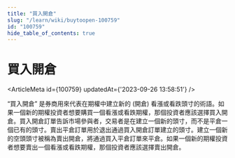 ```yaml
---
title: "買入開倉"
slug: "/learn/wiki/buytoopen-100759"
id: "100759"
hide_table_of_contents: true
---
```



# 買入開倉

<ArticleMeta id={100759} updatedAt={'2023-09-26 13:58:51'} />
<div className='border-solid border-b border-t-0 my-4 border-[var(--ifm-color-gray-300)]' />

“買入開倉” 是券商用來代表在期權中建立新的 (開倉) 看漲或看跌頭寸的術語。如果一個新的期權投資者想要購買一個看漲或看跌期權，那個投資者應該選擇買入開倉。買入開倉訂單告訴市場參與者，交易者是在建立一個新的頭寸，而不是平倉一個已有的頭寸。賣出平倉訂單用於退出通過買入開倉訂單建立的頭寸。建立一個新的空頭頭寸被稱為賣出開倉，將通過買入平倉訂單來平倉。如果一個新的期權投資者想要賣出一個看漲或看跌期權，那個投資者應該選擇賣出開倉。
